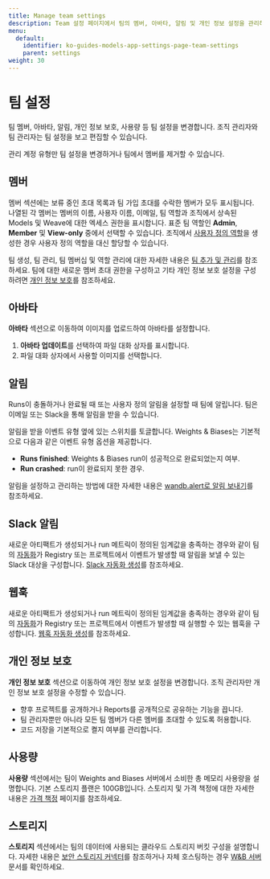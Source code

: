 ```yaml
---
title: Manage team settings
description: Team 설정 페이지에서 팀의 멤버, 아바타, 알림 및 개인 정보 설정을 관리하세요.
menu:
  default:
    identifier: ko-guides-models-app-settings-page-team-settings
    parent: settings
weight: 30
---
```



# 팀 설정

팀 멤버, 아바타, 알림, 개인 정보 보호, 사용량 등 팀 설정을 변경합니다. 조직 관리자와 팀 관리자는 팀 설정을 보고 편집할 수 있습니다.

<Note>
관리 계정 유형만 팀 설정을 변경하거나 팀에서 멤버를 제거할 수 있습니다.
</Note>

## 멤버
멤버 섹션에는 보류 중인 초대 목록과 팀 가입 초대를 수락한 멤버가 모두 표시됩니다. 나열된 각 멤버는 멤버의 이름, 사용자 이름, 이메일, 팀 역할과 조직에서 상속된 Models 및 Weave에 대한 엑세스 권한을 표시합니다. 표준 팀 역할인 **Admin**, **Member** 및 **View-only** 중에서 선택할 수 있습니다. 조직에서 [사용자 정의 역할](/ko/guides/hosting/iam/access-management/manage-organization.md#create-custom-roles)을 생성한 경우 사용자 정의 역할을 대신 할당할 수 있습니다.

팀 생성, 팀 관리, 팀 멤버십 및 역할 관리에 대한 자세한 내용은 [팀 추가 및 관리](/ko/guides/hosting/iam/access-management/manage-organization.md#add-and-manage-teams)를 참조하세요. 팀에 대한 새로운 멤버 초대 권한을 구성하고 기타 개인 정보 보호 설정을 구성하려면 [개인 정보 보호](#privacy)를 참조하세요.

## 아바타

**아바타** 섹션으로 이동하여 이미지를 업로드하여 아바타를 설정합니다.

1. **아바타 업데이트**를 선택하여 파일 대화 상자를 표시합니다.
2. 파일 대화 상자에서 사용할 이미지를 선택합니다.

## 알림

Runs이 충돌하거나 완료될 때 또는 사용자 정의 알림을 설정할 때 팀에 알립니다. 팀은 이메일 또는 Slack을 통해 알림을 받을 수 있습니다.

알림을 받을 이벤트 유형 옆에 있는 스위치를 토글합니다. Weights & Biases는 기본적으로 다음과 같은 이벤트 유형 옵션을 제공합니다.

* **Runs finished**: Weights & Biases run이 성공적으로 완료되었는지 여부.
* **Run crashed**: run이 완료되지 못한 경우.

알림을 설정하고 관리하는 방법에 대한 자세한 내용은 [wandb.alert로 알림 보내기](/ko/guides/models/track/runs/alert)를 참조하세요.

## Slack 알림
새로운 아티팩트가 생성되거나 run 메트릭이 정의된 임계값을 충족하는 경우와 같이 팀의 [자동화](/ko/guides/core/automations/)가 Registry 또는 프로젝트에서 이벤트가 발생할 때 알림을 보낼 수 있는 Slack 대상을 구성합니다. [Slack 자동화 생성](/ko/guides/core/automations/create-automations/slack)를 참조하세요.

<Info>
<EnterpriseOnly/>
</Info>

## 웹훅
새로운 아티팩트가 생성되거나 run 메트릭이 정의된 임계값을 충족하는 경우와 같이 팀의 [자동화](/ko/guides/core/automations/)가 Registry 또는 프로젝트에서 이벤트가 발생할 때 실행할 수 있는 웹훅을 구성합니다. [웹훅 자동화 생성](/ko/guides/core/automations/create-automations/slack)를 참조하세요.

<Info>
<EnterpriseOnly/>
</Info>

## 개인 정보 보호

**개인 정보 보호** 섹션으로 이동하여 개인 정보 보호 설정을 변경합니다. 조직 관리자만 개인 정보 보호 설정을 수정할 수 있습니다.

- 향후 프로젝트를 공개하거나 Reports를 공개적으로 공유하는 기능을 끕니다.
- 팀 관리자뿐만 아니라 모든 팀 멤버가 다른 멤버를 초대할 수 있도록 허용합니다.
- 코드 저장을 기본적으로 켤지 여부를 관리합니다.

## 사용량

**사용량** 섹션에서는 팀이 Weights and Biases 서버에서 소비한 총 메모리 사용량을 설명합니다. 기본 스토리지 플랜은 100GB입니다. 스토리지 및 가격 책정에 대한 자세한 내용은 [가격 책정](https://wandb.ai/site/pricing) 페이지를 참조하세요.

## 스토리지

**스토리지** 섹션에서는 팀의 데이터에 사용되는 클라우드 스토리지 버킷 구성을 설명합니다. 자세한 내용은 [보안 스토리지 커넥터](/ko/teams.md#secure-storage-connector)를 참조하거나 자체 호스팅하는 경우 [W&B 서버](/ko/guides/hosting/data-security/secure-storage-connector) 문서를 확인하세요.
